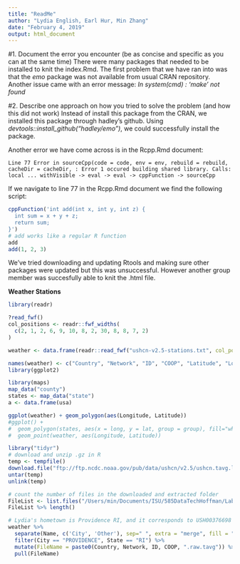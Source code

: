 ```yaml
---
title: "ReadMe"
author: "Lydia English, Earl Hur, Min Zhang"
date: "February 4, 2019"
output: html_document
---
```


#1. Document the error you encounter (be as concise and specific as you can at the same time)
There were many packages that needed to be installed to knit the index.Rmd. The first problem that we have ran into was that the *emo* package was not available from usual CRAN repository. Another issue came with an error message: *In system(cmd) : 'make' not found*

#2. Describe one approach on how you tried to solve the problem (and how this did not work)
Instead of install this package from the CRAN, we installed this package through hadley's github. Using *devtools::install_github("hadley/emo")*, we could successfully install the package.

Another error we have come across is in the Rcpp.Rmd document:

`Line 77 Error in sourceCpp(code = code, env = env, rebuild = rebuild, cacheDir = cacheDir, : Error 1 occured building shared library. Calls: local ... withVisible -> eval -> eval -> cppFunction -> sourceCpp`

If we navigate to line 77 in the Rcpp.Rmd document we find the following script:

```r
cppFunction('int add(int x, int y, int z) {
  int sum = x + y + z;
  return sum;
}')
# add works like a regular R function
add
add(1, 2, 3)
```

We've tried downloading and updating Rtools and making sure other packages were updated but this was unsuccessful. However another group member was succesfully able to knit the .html file. 

**Weather Stations**

```r
library(readr)

?read_fwf()
col_positions <- readr::fwf_widths(
  c(2, 1, 2, 6, 9, 10, 8, 2, 30, 8, 8, 7, 2)
)

weather <- data.frame(readr::read_fwf("ushcn-v2.5-stations.txt", col_positions = col_positions))

names(weather) <- c("Country", "Network", "ID", "COOP", "Latitude", "Longitude", "Elevation", "State", "Name", "Comp1", "Comp2", "Comp3", "DIFF")
library(ggplot2)

library(maps)
map_data("county")
states <- map_data("state")
a <- data.frame(usa)

ggplot(weather) + geom_polygon(aes(Longitude, Latitude))
#ggplot() +
#  geom_polygon(states, aes(x = long, y = lat, group = group), fill="white", color="black") +
#  geom_point(weather, aes(Longitude, Latitude))

```



```r
library("tidyr")
# download and unzip .gz in R
temp <- tempfile()
download.file("ftp://ftp.ncdc.noaa.gov/pub/data/ushcn/v2.5/ushcn.tavg.latest.raw.tar.gz",temp)
untar(temp)
unlink(temp)

# count the number of files in the downloaded and extracted folder
FileList <- list.files("/Users/min/Documents/ISU/585DataTechHoffman/Lab#1/ushcn.v2.5.5.20190204")
FileList %>% length()

# Lydia's hometown is Providence RI, and it corresponds to USH00376698
weather %>% 
  separate(Name, c('City', 'Other'), sep=" ", extra = "merge", fill = "right") %>% 
  filter(City == "PROVIDENCE", State == "RI") %>% 
  mutate(FileName = paste0(Country, Network, ID, COOP, ".raw.tavg")) %>% 
  pull(FileName)
```



